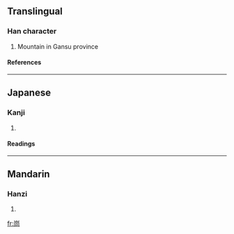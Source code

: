 ==Translingual==
===Han character===
{{Han char|rn=46|rad=山|as=06|sn=9|four=|canj=山月一口 (UBMR), X山月一口 (XUBMR)}}
# Mountain in Gansu province
====References====
{{Han ref|kx=0311.050|dkj=08039|hdz=10770.110|uh=5CDD|ud=23773}}
----
==Japanese==
===Kanji===
{{ja-kanji|grade=|rs=山06}}
# {{defn|Japanese}} 
====Readings====
{{ja-readings|on=[[とう]] (tō), [[ず]] (zu)|kun=[[えびす]] (ebisu)}}
----
==Mandarin==
===Hanzi===
{{cmn-hanzi|pin=[[tóng]] (tong2)|wg=t'ung<sup>2</sup>}}
# {{defn|Mandarin}}

[[fr:峝]]